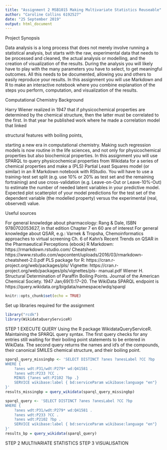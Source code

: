 ---
title: "Assignment 2 MSB1015 Making Multivariate Statistics Reuseable"
author: "Caroline Collins 6192527"
date: "25 September 2019"
output: html_document
---

Project Synopsis

Data analysis is a long process that does not merely involve running a statistical
analysis, but starts with the raw, experimental data that needs to be processed and
cleaned, the actual analysis or modelling, and the creation of visualization of the
results. 
During the analysis you will likely have to play with the many parameters
you have to select, to get meaningful outcomes. All this needs to be documented,
allowing you and others to easily reproduce your results. 
In this assignment you will use Markdown and R to make an interactive notebook where you combine explanation of the steps you perform, computation, and visualization of the results.

Computational Chemistry Background

Harry Wiener realized in 1947 that if physicochemical properties are determined by
the chemical structure, then the latter must be correlated to the first. In that year he
published work where he made a correlation model that linked 

structural features
with boiling points, 

starting a new era in computational chemistry. 
Making such regression models is now routine in the life sciences, and not only for
physicochemical properties but also biochemical properties.
In this assignment you will use SPARQL to query physicochemical properties from
Wikidata for a series of chemical properties and make a (PLS) Partial Least Squares model
(or similar) in an R Markdown notebook with RStudio. 
You will have to use a training-test set split 
(e.g. use 10% or 20% as test set and the remaining fortraining) 
and use cross-validation 
(e.g. Leave-on-Out or Leave-10%-Out) 
to estimate the number of needed latent variables in your predictive model. 
Expected plot scatterplot of your model predictions for the test set of the dependent variable (the modelled property) versus the experimental (real, observed) value.

Useful sources

For general knowledge about pharmacology: Rang & Dale, ISBN
9780702053627, in that edition Chapter 7 en 60 are of interest
For general knowledge about QSAR, e.g.:
Varnek & Tropsha, Chemoinformatics approaches to virtual screening
Ch. 6 of Kahn’s Recent Trends on QSAR in the Pharmaeutical Perceptions
(ebook)
R Markdown: https://rmarkdown.rstudio.com/
Cheatsheet: https://www.rstudio.com/wpcontent/uploads/2016/03/rmarkdown-cheatsheet-2.0.pdf
PLS package for R: https://cran.r-project.org/web/packages/pls/
Vignette: https://cran.r-project.org/web/packages/pls/vignettes/pls- manual.pdf
Wiener H. Structural Determination of Paraffin Boiling Points. Journal of the
American Chemical Society. 1947 Jan;69(1):17–20.
The WikiData SPARQL endpoint is https://query.wikidata.org/bigdata/namespace/wdq/sparql 

```{r setup, include=FALSE}
knitr::opts_chunk$set(echo = TRUE)
```

Set up libraries required for the assignment

```{r}
library("rcdk")
library(WikidataQueryServiceR)
```

STEP 1 EXECUTE QUERY
Using the R package WikidataQueryServiceR. Maintaining the SPARQL query syntax.
The first query checks for any entries still waiting for their  boiling point statements to be entered in WikiData.
The second query returns the names and id's of the compounds, their canonical SMILES chemical structure, and their boiling point.

```{r}
sparql_query_missingbp <- 'SELECT DISTINCT ?anes ?anesLabel ?CC ?bp
WHERE {
    ?anes wdt:P31/wdt:P279* wd:Q41581 .
    ?anes wdt:P233 ?CC .
    MINUS {?anes wdt:P2102 ?bp .}
    SERVICE wikibase:label { bd:serviceParam wikibase:language "en"}
}'
results_missingbp = query_wikidata(sparql_query_missingbp)
```
```{r}
sparql_query <- 'SELECT DISTINCT ?anes ?anesLabel ?CC ?bp
WHERE {
    ?anes wdt:P31/wdt:P279* wd:Q41581 .
    ?anes wdt:P233 ?CC .
    ?anes wdt:P2102 ?bp .
    SERVICE wikibase:label { bd:serviceParam wikibase:language "en"}
}'
results_bp = query_wikidata(sparql_query)
```
STEP 2 MULTIVARIATE STATISTICS
STEP 3 VISUALISATION
